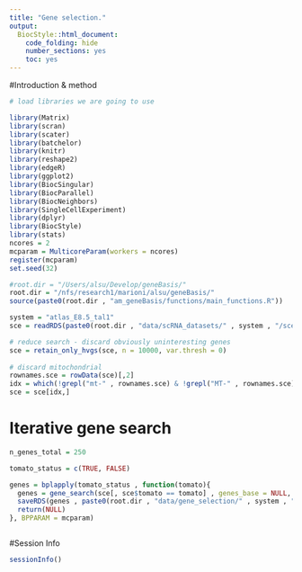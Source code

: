 ```yaml
---
title: "Gene selection."
output:
  BiocStyle::html_document:
    code_folding: hide
    number_sections: yes
    toc: yes  
---
```


#Introduction & method


```r
# load libraries we are going to use

library(Matrix)
library(scran)
library(scater)
library(batchelor)
library(knitr)
library(reshape2)
library(edgeR)
library(ggplot2)
library(BiocSingular)
library(BiocParallel)
library(BiocNeighbors)
library(SingleCellExperiment)
library(dplyr)
library(BiocStyle)
library(stats)
ncores = 2
mcparam = MulticoreParam(workers = ncores)
register(mcparam)
set.seed(32)

#root.dir = "/Users/alsu/Develop/geneBasis/"
root.dir = "/nfs/research1/marioni/alsu/geneBasis/"
source(paste0(root.dir , "am_geneBasis/functions/main_functions.R"))

system = "atlas_E8.5_tal1"
sce = readRDS(paste0(root.dir , "data/scRNA_datasets/" , system , "/sce_" , system , ".Rds"))

# reduce search - discard obviously uninteresting genes
sce = retain_only_hvgs(sce, n = 10000, var.thresh = 0)
  
# discard mitochondrial
rownames.sce = rowData(sce)[,2]
idx = which(!grepl("mt-" , rownames.sce) & !grepl("MT-" , rownames.sce) & !grepl("Mt-" , rownames.sce))
sce = sce[idx,]

```


# Iterative gene search

```r


n_genes_total = 250

tomato_status = c(TRUE, FALSE)

genes = bplapply(tomato_status , function(tomato){
  genes = gene_search(sce[, sce$tomato == tomato] , genes_base = NULL, n_genes_total = n_genes_total, batch = "sample", n.neigh = 5, p = 3, K = 5, nPC = NULL)
  saveRDS(genes , paste0(root.dir , "data/gene_selection/" , system , "/" , "gene_selection_", tomato, ".Rds"))
  return(NULL)
}, BPPARAM = mcparam)



```

#Session Info

```r
sessionInfo()
```
